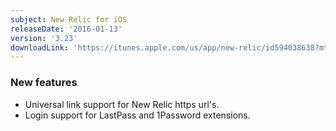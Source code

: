 ```yaml
---
subject: New Relic for iOS
releaseDate: '2016-01-13'
version: '3.23'
downloadLink: 'https://itunes.apple.com/us/app/new-relic/id594038638?mt=8'
---
```


### New features

* Universal link support for New Relic https url's.
* Login support for LastPass and 1Password extensions.
